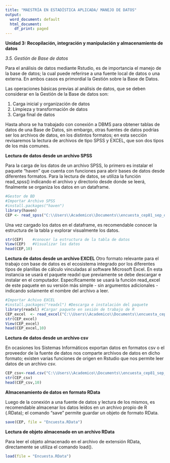 ```yaml
---
title: "MAESTRÍA EN ESTADÍSTICA APLICADA/ MANEJO DE DATOS"
output:
  word_document: default
  html_document:
    df_print: paged
---
```


**Unidad 3: Recopilación, integración y manipulación y almacenamiento de datos**

*3.5.	Gestión de Base de datos*


Para el análisis de datos mediante Rstudio, es de importancia el manejo de la base de datos; la cual puede referirse a una fuente local de datos o una externa. En ambos casos es primordial la Gestión sobre la Base de Datos.

Las operaciones básicas previas al análisis de datos, que se deben considerar en la Gestión de la Base de datos son:

1. Carga inicial y organización de datos
2. Limpieza y transformación de datos
3. Carga final de datos


Hasta ahora se ha trabajado con conexión a DBMS para obtener tablas de datos de una Base de Datos, sin embargo, otras fuentes de datos podrías ser los archivos de datos, en los distintos formatos; en esta sección revisaremos la lectura de archivos de tipo SPSS y EXCEL, que son dos tipos de los más comunes.


**Lectura de datos desde un archivo SPSS**

Para la carga de los datos de un archivo SPSS, lo primero es instalar el paquete "haven" que cuenta con funciones para abrir bases de datos desde diferentes formatos. Para la lectura de datos, se utiliza la función read_spss() indicando el archivo y directorio desde donde se leerá, finalmente se organiza los datos en un dataframe.

```r
#Gestor de BD
#Importar Archivo SPSS
#install.packages("haven")
library(haven)
CEP <- read_spss("C:\\Users\\Academico\\Documents\\encuesta_cep81_sep_oct2017\\Encuesta CEP 81 Sep-Oct 2017 v1.sav")
```

Una vez cargado los datos en el dataframe, es recomendable conocer la estructura de la tabla y explorar visualmente los datos.

```r
str(CEP)    #conocer la estructura de la tabla de datos
View(CEP)   #Visualizar los datos
head(CEP,10)
```



**Lectura de datos desde un archivo EXCEL**
Otro formato relevante para el trabajo con base de datos es el ecosistema integrado por los diferentes tipos de planillas de cálculo vinculadas al software Microsoft Excel. 
En esta instancia se usará el paquete readxl que previamente se debe descargar e instalar en el computador. Específicamente se usará la función read_excel de este paquete en su versión más simple - sin argumentos adicionales - indicando solamente el nombre del archivo a leer.


```r
#Importar Achivo EXCEL
#install.packages("readxl") #Descarga e instalación del paquete
library(readxl) #Cargar paquete en sesión de trabajo de R
CEP_excel  <- read_excel("C:\\Users\\Academico\\Documents\\encuesta_cep81_sep_oct2017\\CEP_sep-oct_2017.xlsx", sheet = 2) #Leer libro excel
str(CEP_excel)
View(CEP_excel)
head(CEP_excel,10)
```


**Lectura de datos desde un archivo csv**

En ocasiones los Sistemas Informáticos exportan datos en formatos csv o el proveedor de la fuente de datos nos comparte archivos de datos en dicho formato; existen varias funciones de origen en Rstudio que nos permite leer datos de un archivo csv.

```r
CEP_csv<-read.csv("C:\\Users\\Academico\\Documents\\encuesta_cep81_sep_oct2017\\CEP_sep-oct_2017.csv", sep=";", dec = ".", header = TRUE)
str(CEP_csv)
head(CEP_csv,10)
```


**Almacenamiento de datos en formato RData**

Luego de la conexión a una fuente de datos y lectura de los mismos, es recomendable almacenar los datos leídos en un archivo propio de R (.RData); el comando "save" permite guardar un objeto de formato RData.

```r
save(CEP, file = "Encuesta.RData")
```


**Lectura de objeto almacenado en un archivo RData**

Para leer el objeto almacenado en el archivo de extensión RData, directamente se utiliza el comando load().


```r
load(file = "Encuesta.RData")
```


